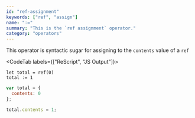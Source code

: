 ```yaml
---
id: "ref-assignment"
keywords: ["ref", "assign"]
name: ":="
summary: "This is the `ref assignment` operator."
category: "operators"
---
```


This operator is syntactic sugar for assigning to the `contents` value of a `ref`

<CodeTab labels={["ReScript", "JS Output"]}>

```res
let total = ref(0)
total := 1
```

```js
var total = {
  contents: 0
};

total.contents = 1;
```

</CodeTab>
